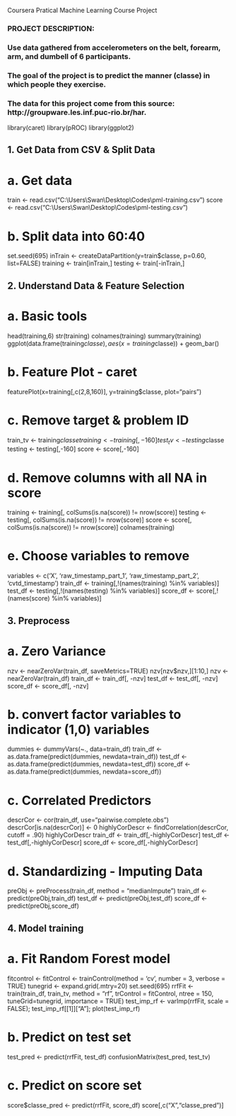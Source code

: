 
#######################################################################
########## Coursera Pratical Machine Learning Course Project ##########
#######################################################################

### PROJECT DESCRIPTION: 
### Use data gathered from accelerometers on the belt, forearm, arm, and dumbell of 6 participants.
### The goal of the project is to predict the manner (classe) in which people they exercise. 
### The data for this project come from this source: http://groupware.les.inf.puc-rio.br/har.

library(caret)
library(pROC)
library(ggplot2)


## 1. Get Data from CSV & Split Data

# a. Get data
train <- read.csv("C:\\Users\\Swan\\Desktop\\Codes\\pml-training.csv")
score <- read.csv("C:\\Users\\Swan\\Desktop\\Codes\\pml-testing.csv")

# b. Split data into 60:40
set.seed(695)
inTrain <- createDataPartition(y=train$classe, p=0.60, list=FALSE)
training <- train[inTrain,]
testing <- train[-inTrain,]


## 2. Understand Data & Feature Selection

# a. Basic tools
head(training,6)
str(training)
colnames(training)
summary(training)
ggplot(data.frame(training$classe), aes(x=training$classe)) +
  geom_bar()

# b. Feature Plot - caret
featurePlot(x=training[,c(2,8,160)], y=training$classe, plot="pairs")

# c. Remove target & problem ID
train_tv <- training$classe
training <- training[,-160]
test_tv <- testing$classe
testing <- testing[,-160]
score <- score[,-160]

# d. Remove columns with all NA in score
training <- training[, colSums(is.na(score)) != nrow(score)]
testing <- testing[, colSums(is.na(score)) != nrow(score)]
score <- score[, colSums(is.na(score)) != nrow(score)]
colnames(training)

# e. Choose variables to remove
variables <- c('X', 'raw_timestamp_part_1', 'raw_timestamp_part_2', 'cvtd_timestamp')
train_df <- training[,!(names(training) %in% variables)]
test_df <- testing[,!(names(testing) %in% variables)]
score_df <- score[,!(names(score) %in% variables)]


## 3. Preprocess

# a. Zero Variance
nzv <- nearZeroVar(train_df, saveMetrics=TRUE)
nzv[nzv$nzv,][1:10,]
nzv <- nearZeroVar(train_df)
train_df <- train_df[, -nzv]
test_df <- test_df[, -nzv]
score_df <- score_df[, -nzv]

# b. convert factor variables to indicator (1,0) variables  
dummies <- dummyVars(~., data=train_df)
train_df <- as.data.frame(predict(dummies, newdata=train_df))
test_df <- as.data.frame(predict(dummies, newdata=test_df))
score_df <- as.data.frame(predict(dummies, newdata=score_df))

# c. Correlated Predictors
descrCor <-  cor(train_df, use="pairwise.complete.obs")
descrCor[is.na(descrCor)] <- 0
highlyCorDescr <- findCorrelation(descrCor, cutoff = .90)
highlyCorDescr
train_df <- train_df[,-highlyCorDescr]
test_df <- test_df[,-highlyCorDescr]
score_df <- score_df[,-highlyCorDescr]

# d. Standardizing - Imputing Data
preObj <- preProcess(train_df, method = "medianImpute")
train_df <- predict(preObj,train_df)
test_df <- predict(preObj,test_df)
score_df <- predict(preObj,score_df)


## 4. Model training

# a. Fit Random Forest model
fitcontrol <- fitControl <- trainControl(method = 'cv', number = 3, verbose = TRUE)
tunegrid <- expand.grid(.mtry=20)
set.seed(695)
rrfFit <- train(train_df, train_tv, method = "rf", trControl = fitControl,
                ntree = 150, tuneGrid=tunegrid, importance = TRUE)
test_imp_rf <- varImp(rrfFit, scale = FALSE); test_imp_rf[[1]]["A"]; plot(test_imp_rf)

# b. Predict on test set
test_pred <- predict(rrfFit, test_df)
confusionMatrix(test_pred, test_tv)

# c. Predict on score set
score$classe_pred <- predict(rrfFit, score_df)
score[,c("X","classe_pred")]